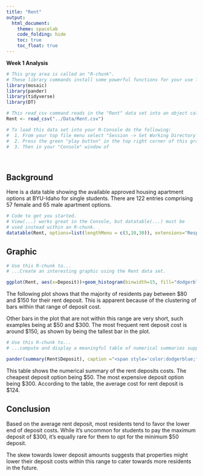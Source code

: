 ```yaml
---
title: "Rent"
output: 
  html_document:
    theme: spacelab
    code_folding: hide
    toc: true
    toc_float: true
---
```


<!-- Welcome to the first Analysis for Math 325! 
The goal of this first assignment is to have you produce a graphical summary and a numerical summary of the "Rent" data set. The fun part is that you get to decide what type of graph and what type of numerical summary to create! You will need to read through the "green text" instructions of this document to find the places where you are supposed to enter R-code in order to complete the assignment. -->


**Week 1 Analysis**

```r
# This gray area is called an "R-chunk". 
# These library commands install some powerful functions for your use later on.
library(mosaic)
library(pander)
library(tidyverse)
library(DT) 

# This read_csv command reads in the "Rent" data set into an object called "Rent"
Rent <- read_csv("../Data/Rent.csv")

# To load this data set into your R-Console do the following:
#  1. From your top file menu select "Session -> Set Working Directory -> To Source File Location"
#  2. Press the green "play button" in the top right corner of this gray box (which is called an "R-chunk").
#  3. Then in your "Console" window of 
```

<br />

## Background

Here is a data table showing the available approved housing apartment options at BYU-Idaho for single students. There are 122 entries comprising 57 female and 65 male apartment options.

```r
# Code to get you started. 
# View(...) works great in the Console, but datatable(...) must be
# used instead within an R-chunk.
datatable(Rent, options=list(lengthMenu = c(3,10,30)), extensions="Responsive")
```


## Graphic

<!-- Present an interesting graphic using the Rent data set. Do not create the same graphics that are shown in the [Good Example Analysis](./Analyses/StudentHousing.html), but you can certainly use those graphics as a guide to inspire you on what to do yourself. -->


```r
# Use this R-chunk to...
# ...Create an interesting graphic using the Rent data set.

ggplot(Rent, aes(x=Deposit))+geom_histogram(binwidth=15, fill="dodgerblue4", color="dodgerblue3")+ggtitle("The Number of Residents Based on Rent Deposit")+ xlab("Deposit Cost (in U.S. Dollars)")+ylab("Number of Residents")+theme(plot.title=element_text(size=20,color="dodgerblue",face="bold",family="serif"),axis.title.x = element_text(size=16), axis.title.y = element_text(size=16),axis.text.x = element_text(size=12),axis.text.y = element_text(size=12))

```


<!-- Write a few statements here that explain your graphic and what it shows. -->

The following plot shows that the majority of residents pay between $80 and $150 for their rent deposit. This is apparent because of the clustering of bars within that range of deposit cost.


Other bars in the plot that are not within this range are very short, such examples being at $50 and $300. The most frequent rent deposit cost is around $150, as shown by being the tallest bar in the plot. 




```r
# Use this R-chunk to...
# ...compute and display a meaningful table of numerical summaries supporting your above graphic.

pander(summary(Rent$Deposit), caption ="<span style='color:dodgerblue;font-family: serif;'><strong>Summary of Rent Deposits</strong></span>")

```

<!-- Write a few statements here that introduce your table of numerical summaries and what they show. -->

This table shows the numerical summary of the rent deposits costs. The cheapest deposit option being $50. The most expensive deposit option being $300. According to the table, the average cost for rent deposit is $124. 

## Conclusion

Based on the average rent deposit, most residents tend to favor the lower end of deposit costs. While it's uncommon for students to pay the maximum deposit of $300, it's equally rare for them to opt for the minimum $50 deposit.


The skew towards lower deposit amounts suggests that properties might lower their deposit costs within this range to cater towards more residents in the future. 



